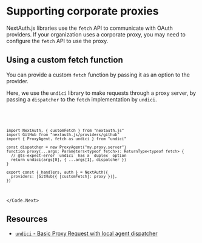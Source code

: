 
# Supporting corporate proxies

NextAuth.js libraries use the `fetch` API to communicate with OAuth providers. If your organization uses a corporate proxy, you may need to configure the `fetch` API to use the proxy.

## Using a custom fetch function

You can provide a custom `fetch` function by passing it as an option to the provider.

Here, we use the `undici` library to make requests through a proxy server, by passing a `dispatcher` to the `fetch` implementation by `undici`.

<Code>
  <Code.Next>

```tsx filename="auth.ts"
import NextAuth, { customFetch } from "nextauth.js"
import GitHub from "nextauth.js/providers/github"
import { ProxyAgent, fetch as undici } from "undici"

const dispatcher = new ProxyAgent("my.proxy.server")
function proxy(...args: Parameters<typeof fetch>): ReturnType<typeof fetch> {
  // @ts-expect-error `undici` has a `duplex` option
  return undici(args[0], { ...args[1], dispatcher })
}

export const { handlers, auth } = NextAuth({
  providers: [GitHub({ [customFetch]: proxy })],
})
```

  </Code.Next>
</Code>

## Resources

- [`undici` - Basic Proxy Request with local agent dispatcher](https://undici.nodejs.org/#/docs/api/ProxyAgent?id=example-basic-proxy-request-with-local-agent-dispatcher)
